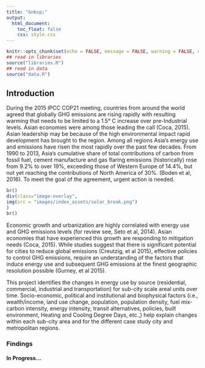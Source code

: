 ```yaml
---
title: "&nbsp;"
output:
  html_document:
    toc_float: false
    css: style.css
---
```

```r
knitr::opts_chunk$set(echo = FALSE, message = FALSE, warning = FALSE, error = FALSE )
## read in libraries
source("libraries.R")
## read in data
source("data.R")
```

## Introduction

During the 2015 IPCC COP21 meeting, countries from around the world agreed that globally GHG emissions are rising rapidly with resulting warming that needs to be limited to a 1.5° C increase over pre-Industrial levels. Asian economies were among those leading the call (Coca, 2015).  Asian leadership may be because of the high environmental impact rapid development has brought to the region.  Among all regions Asia’s energy use and emissions have risen the most rapidly over the past few decades.  From 1990 to 2013, Asia’s cumulative share of total contributions of carbon from fossil fuel, cement manufacture and gas flaring emissions (historically) rose from 9.2% to over 19%, exceeding those of Western Europe of 14.4%, but not yet reaching the contributions of North America of 30%. (Boden et al, 2016).  To meet the goal of the agreement, urgent action is needed.   

```r
br()
div(class="image-overlay",
img(src = "images/index_assets/solar_break.png")
)
br()
```

Economic growth and urbanization are highly correlated with energy use and GHG emissions levels (for review see, Seto et al, 2014).  Asian economies that have experienced this growth are responding to mitigation needs (Coca, 2015).  While studies suggest that there is significant potential for cities to reduce global emissions (Creutzig, et al 2015), effective policies to control GHG emissions, require an understanding of the factors that induce energy use and subsequent GHG emissions at the finest geographic resolution possible (Gurney, et al 2015).  

This project identifies the changes in energy use by source (residential, commercial, industrial and transportation) for sub-city scale areal units over time.  Socio-economic, political and institutional and biophysical factors (i.e., wealth/income, land use change, population, population density, fuel mix-carbon intensity, energy intensity, transit alternatives, policies, built environment, Heating and Cooling Degree Days, etc.,) help explain changes within each sub-city area and for the different case study city and metropolitan regions.   


### Findings


#### In Progress...

